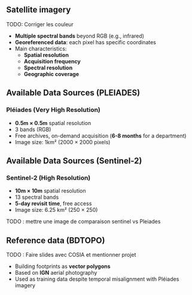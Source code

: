 ## Satellite imagery
TODO: Corriger les couleur

- [**Multiple spectral bands**]{.orange} beyond RGB (e.g., infrared)
- [**Georeferenced data**]{.blue2}: each pixel has specific coordinates
- Main characteristics:
  - [**Spatial resolution**]{.orange}
  - [**Acquisition frequency**]{.orange}
  - [**Spectral resolution**]{.orange}
  - [**Geographic coverage**]{.orange}

## Available Data Sources (PLEIADES)

### Pléiades (Very High Resolution)
- [**0.5m × 0.5m**]{.blue2} spatial resolution
- 3 bands (RGB)
- Free archives, on-demand acquisition ([**6-8 months**]{.blue2} for a department)
- Image size: 1km² (2000 × 2000 pixels)

## Available Data Sources (Sentinel-2)

### Sentinel-2 (High Resolution)
- [**10m × 10m**]{.blue2} spatial resolution
- 13 spectral bands
- [**5-day revisit time**]{.orange}, free access
- Image size: 6.25 km² (250 × 250)

TODO : mettre une image de comparaison sentinel vs Pleiades

## Reference data (BDTOPO)
TODO : Faire slides avec COSIA et mentionner projet

- Building footprints as [**vector polygons**]{.blue2}
- Based on [**IGN**]{.orange} aerial photography
- Used as training data despite temporal misalignment with Pléiades imagery
